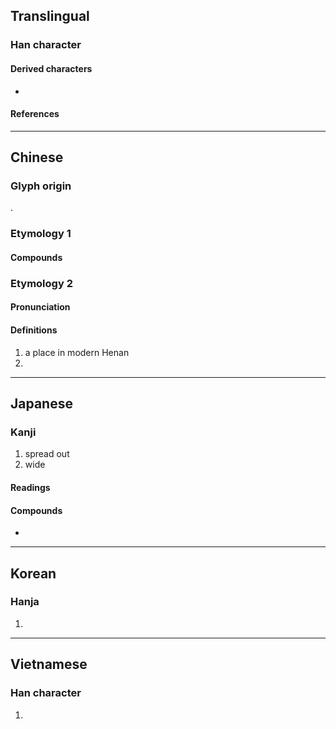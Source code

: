 {{also|泛}}
{{character info}}
==Translingual==

===Han character===
{{Han char|rn=85|rad=水|as=02|sn=5|four=37112|canj=ESU|ids=⿰氵㔾}}

====Derived characters====
* {{l|mul|[[𦨲]], [[范]], [[笵]], [[𫈕]], [[䀀]]}}

====References====
{{Han ref|kx=0603.140|dkj=17101|dj=0997.090|hdz=31549.090|uh=6C3E}}

----

==Chinese==

===Glyph origin===
{{Han etym}}
{{Han compound|水|𢎘|c1=s|c2=p|ls=psc}}.

===Etymology 1===
{{zh-see|泛|v}}

====Compounds====
{{zh-der|*彗氾畫塗|*氾氾|*氾愛|*氾濫|*氾博|*普氾|*氾拜|*氾濫成災}}

===Etymology 2===
{{zh-forms}}

====Pronunciation====
{{zh-pron
|m=Fán
|cat=pn
}}

====Definitions====
{{zh-hanzi}}

# a place in modern Henan
# {{surname|zh}}

----

==Japanese==

===Kanji===
{{ja-kanji|grade=c|rs=水02}}

# spread out
# wide

====Readings====
{{ja-readings
|goon=ほん<ほむ
|kanon=はん<はむ
|kun=ひろ-がる
|nanori=ひろむ
}}

====Compounds====
* {{ja-r|氾濫|はんらん|gloss=[[flood]], [[inundation]]}}

----

==Korean==

===Hanja===
{{ko-hanja|hangeul=범|eumhun=|rv=beom|mr=pŏm|y=pem}}

# {{rfdef|ko|sort=水02}}

----

==Vietnamese==

===Han character===
{{vi-readings|reading=phiếm|rs=水02}}

# {{rfdef|vi|sort=水02}}